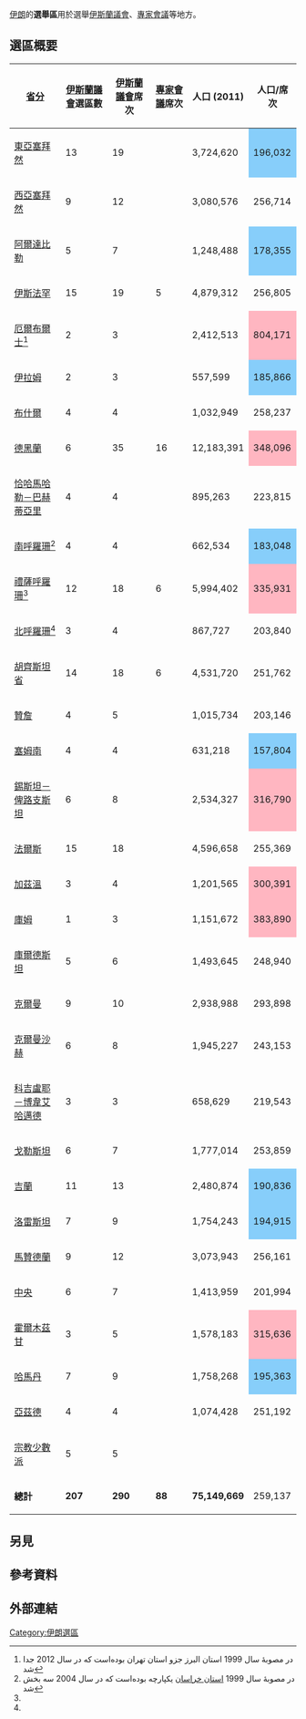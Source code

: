 {{Multiple issues|
{{Onesource|time=2021-02-08T08:27:19+00:00}}
{{Refimprove|time=2021-02-08T08:27:19+00:00}}
}}
[[伊朗|伊朗]]的'''選舉區'''用於選舉[[伊斯蘭議會|伊斯蘭議會]]、[[專家會議|專家會議]]等地方。
== 選區概要 ==
{| class="wikitable sortable"
|- 
![[伊朗行政區劃|省分]]!! [[伊斯蘭議會|伊斯蘭議會]]選區數 !! [[伊斯蘭議會|伊斯蘭議會]]席次 !! [[專家會議|專家會議]]席次 !! 人口 (2011) !! 人口/席次
|-
| [[東亞塞拜然省|東亞塞拜然]]
| 13
| 19
|
| 3,724,620
| style="background:LightSkyBlue;"| 196,032
|-
| [[西亞塞拜然省|西亞塞拜然]]
| 9
| 12
|
| 3,080,576
| 256,714
|-
| [[阿爾達比勒省|阿爾達比勒]]
| 5
| 7
|
| 1,248,488
|  style="background:LightSkyBlue;" | 178,355
|-
| [[伊斯法罕省|伊斯法罕]]
| 15
| 19
| 5
| 4,879,312
| 256,805
|- 
| [[厄爾布爾士省|厄爾布爾士]]<ref>در مصوبهٔ  سال 1999 استان البرز جزو استان تهران بوده‌است که در سال 2012 جدا شد</ref>
| 2
| 3
|
| 2,412,513
| style="background:LightPink;" | 804,171
|-
| [[伊拉姆省|伊拉姆]]
| 2
| 3
|
| 557,599
| style="background:LightSkyBlue;" | 185,866
|-
| [[布什爾省|布什爾]]
| 4
| 4
|
| 1,032,949
| 258,237
|-
| [[德黑蘭省|德黑蘭]]
| 6
| 35
| 16
| 12,183,391
| style="background:LightPink;"| 348,096
|-
| [[恰哈馬哈勒－巴赫蒂亞里省|恰哈馬哈勒－巴赫蒂亞里]]
| 4
| 4
|
| 895,263
| 223,815
|-
| [[南呼羅珊省|南呼羅珊]]<ref name="چندتکه شدن خراسان">در مصوبهٔ سال 1999 [[حوزه‌های_انتخابیه_مجلس_شورای_اسلامی_در_استان_خراسان|استان خراسان]] یکپارچه بوده‌است که در سال 2004 سه بخش شد</ref>
| 4
| 4
|
| 662,534
|  style="background:LightSkyBlue;" | 183,048
|-
| [[禮薩呼羅珊省|禮薩呼羅珊]]<ref name="چندتکه شدن خراسان"/>
| 12
| 18
| 6
| 5,994,402
|style="background:LightPink;"|  335,931
|-
| [[北呼羅珊省|北呼羅珊]]<ref name="چندتکه شدن خراسان"/>
| 3
| 4
|
| 867,727
| 203,840
|-
| [[胡齊斯坦省|胡齊斯坦省]]
| 14
| 18
| 6
| 4,531,720
| 251,762
|-
| [[贊詹省|贊詹]]
| 4
| 5
|
| 1,015,734
| 203,146
|-
| [[塞姆南省|塞姆南]]
| 4
| 4
|
| 631,218
|  style="background:LightSkyBlue;" | 157,804
|-
| [[錫斯坦－俾路支斯坦省|錫斯坦－俾路支斯坦]]
| 6
| 8
|
| 2,534,327
| style="background:LightPink;"|  316,790
|-
| [[法爾斯省|法爾斯]]
| 15
| 18
|
| 4,596,658
| 255,369
|-
| [[加茲溫省|加茲溫]]
| 3
| 4
|
| 1,201,565
| style="background:LightPink;"|  300,391
|-
| [[庫姆省|庫姆]]
| 1
| 3
|
| 1,151,672
| style="background:LightPink;"|  383,890
|-
| [[庫爾德斯坦省|庫爾德斯坦]]
| 5
| 6
|
| 1,493,645
| 248,940
|-
| [[克爾曼省|克爾曼]]
| 9
| 10
|
| 2,938,988
| 293,898
|-
| [[克爾曼沙赫省|克爾曼沙赫]]
| 6
| 8
|
| 1,945,227
| 243,153
|-
| [[科吉盧耶－博韋艾哈邁德省|科吉盧耶－博韋艾哈邁德]]
| 3
| 3
|
| 658,629
| 219,543
|-
| [[戈勒斯坦省|戈勒斯坦]]
| 6
| 7
|
| 1,777,014
| 253,859
|-
| [[吉蘭省|吉蘭]]
| 11
| 13
|
| 2,480,874
|  style="background:LightSkyBlue;" | 190,836
|-
| [[洛雷斯坦省|洛雷斯坦]]
| 7
| 9
|
| 1,754,243
|  style="background:LightSkyBlue;" | 194,915
|-
| [[馬贊德蘭省|馬贊德蘭]]
| 9
| 12
|
| 3,073,943
| 256,161
|-
| [[中央省_(伊朗)|中央]]
| 6
| 7
|
| 1,413,959
| 201,994
|-
| [[霍爾木茲甘省|霍爾木茲甘]]
| 3
| 5
|
| 1,578,183
| style="background:LightPink;"|  315,636
|-
| [[哈馬丹省|哈馬丹]]
| 7
| 9
|
| 1,758,268
|  style="background:LightSkyBlue;" | 195,363
|-
| [[亞茲德省|亞茲德]]
| 4
| 4
|
| 1,074,428
| 251,192
|-
| [[伊朗議會宗教少數派保留席位|宗教少數派]]
| 5
| 5
|
|
|
|-
| '''總計'''
| '''207'''
| '''290'''
| '''88'''
| '''75,149,669'''
| 259,137
|}
{{Legend|lightpink|不具代表性}}
{{Legend|lightskyblue|較具代表性}}

== 另見 ==

== 參考資料 ==
{{reflist}}
== 外部連結 ==
[[Category:伊朗選區|Category:伊朗選區]]